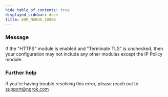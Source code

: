 ```yaml
---
hide_table_of_contents: true
displayed_sidebar: docs
title: ERR_NGROK_10008
---
```


### Message

If the "HTTPS" module is enabled and "Terminate TLS" is unchecked, then your configuration may not include any other modules except the IP Policy module.

### Further help

If you're having trouble resolving this error, please reach out to [support@ngrok.com](mailto:support@ngrok.com?subject=Help%20with%20ERR_NGROK_10008)
